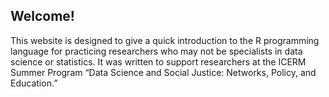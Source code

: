 ## Welcome! {.unnumbered .unlisted}

This website is designed to give a quick introduction to the R programming language for practicing researchers who may not be specialists in data science or statistics. It was written to support researchers at the ICERM Summer Program "Data Science and Social Justice: Networks, Policy, and Education."



